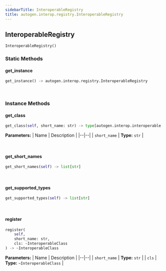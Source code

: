 ```yaml
---
sidebarTitle: InteroperableRegistry
title: autogen.interop.registry.InteroperableRegistry
---
```

<h2 id="autogen.interop.registry.InteroperableRegistry" class="doc doc-heading">
    <code class="doc-symbol doc-symbol-heading doc-symbol-class"></code>
    <span class="doc doc-object-name doc-class-name">InteroperableRegistry</span>
</h2>

```python
InteroperableRegistry()
```

    

### Static Methods

<code class="doc-symbol doc-symbol-heading doc-symbol-method"></code>
#### get_instance

```python
get_instance() -> autogen.interop.registry.InteroperableRegistry
```

    

<br />

### Instance Methods

<code class="doc-symbol doc-symbol-heading doc-symbol-method"></code>
#### get_class

```python
get_class(self, short_name: str) -> type[autogen.interop.interoperable.Interoperable]
```

    

<b>Parameters:</b>
| Name | Description |
|--|--|
| `short_name` | **Type:** `str` |

<br />

<code class="doc-symbol doc-symbol-heading doc-symbol-method"></code>
#### get_short_names

```python
get_short_names(self) -> list[str]
```

    

<br />

<code class="doc-symbol doc-symbol-heading doc-symbol-method"></code>
#### get_supported_types

```python
get_supported_types(self) -> list[str]
```

    

<br />

<code class="doc-symbol doc-symbol-heading doc-symbol-method"></code>
#### register

```python
register(
    self,
    short_name: str,
    cls: ~InteroperableClass
) -> ~InteroperableClass
```

    

<b>Parameters:</b>
| Name | Description |
|--|--|
| `short_name` | **Type:** `str` |
| `cls` | **Type:** `~InteroperableClass` |

<br />